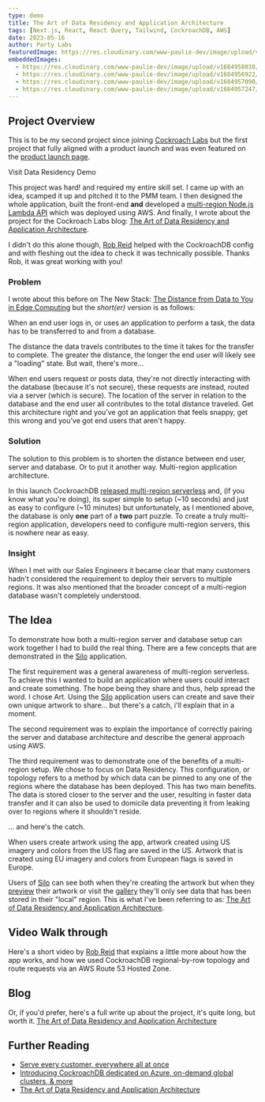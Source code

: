 ```yaml
---
type: demo
title: The Art of Data Residency and Application Architecture
tags: [Next.js, React, React Query, Tailwind, CockroachDB, AWS]
date: 2023-05-16
author: Party Labs
featuredImage: https://res.cloudinary.com/www-paulie-dev/image/upload/v1684949842/paulie.dev/2023/05/data-residency-open-graph-image-v2_pepxqz.jpg
embeddedImages:
  - https://res.cloudinary.com/www-paulie-dev/image/upload/v1684958038/paulie.dev/2023/05/silo-scamps_40_cr1lyw.jpg
  - https://res.cloudinary.com/www-paulie-dev/image/upload/v1684956922/paulie.dev/2023/05/silo-diagram-1_40_icpp1k.jpg
  - https://res.cloudinary.com/www-paulie-dev/image/upload/v1684957090/paulie.dev/2023/05/silo-diagram-3_40_o1e8tp.jpg
  - https://res.cloudinary.com/www-paulie-dev/image/upload/v1684957247/paulie.dev/2023/05/silo-us-app_40_v0nhc2.jpg
---
```


## Project Overview

This is to be my second project since joining [Cockroach Labs](https://www.cockroachlabs.com/product/) but the first
project that fully aligned with a product launch and was even featured on the
[product launch page](https://www.cockroachlabs.com/whatsnew/).

<MarkdownCtaLink href="https://www.cockroachlabs.com/demos/demo-data-residency/">
  Visit Data Residency Demo
</MarkdownCtaLink>

This project was hard! and required my entire skill set. I came up with an idea, scamped it up and pitched it to the PMM
team. I then designed the whole application, built the front-end **and** developed a
[multi-region Node.js Lambda API](https://thenewstack.io/tutorial-how-to-create-a-multi-region-node-js-lambda-api/)
which was deployed using AWS. And finally, I wrote about the project for the Cockroach Labs blog:
[The Art of Data Residency and Application Architecture](https://www.cockroachlabs.com/blog/multi-region-serverless-data-residency/).

I didn't do this alone though, [Rob Reid](https://twitter.com/robreid_io) helped with the CockroachDB config and with
fleshing out the idea to check it was technically possible. Thanks Rob, it was great working with you!

<GatsbyImage alt="Scamps" image={props.embedded.image1} />

### Problem

I wrote about this before on The New Stack:
[The Distance from Data to You in Edge Computing](https://thenewstack.io/the-distance-from-data-to-you-in-edge-computing/)
but the _short(er)_ version is as follows:

When an end user logs in, or uses an application to perform a task, the data has to be transferred to and from a
database.

The distance the data travels contributes to the time it takes for the transfer to complete. The greater the distance,
the longer the end user will likely see a "loading" state. But wait, there's more...

<GatsbyImage alt="Single region diagram" image={props.embedded.image2} />

When end users request or posts data, they're not directly interacting with the database (because it's not secure),
these requests are instead, routed via a server (which is secure). The location of the server in relation to the
database and the end user all contributes to the total distance traveled. Get this architecture right and you've got an
application that feels snappy, get this wrong and you've got end users that aren't happy.

### Solution

The solution to this problem is to shorten the distance between end user, server and database. Or to put it another way.
Multi-region application architecture.

<GatsbyImage alt="Multi-region diagram" image={props.embedded.image3} />

In this launch CockroachDB
[released multi-region serverless](https://www.cockroachlabs.com/blog/cockroachdb-23-1-release/) and, (if you know what
you're doing), its super simple to setup (~10 seconds) and just as easy to configure (~10 minutes) but unfortunately, as
I mentioned above, the database is only **one** part of a **two** part puzzle. To create a truly multi-region
application, developers need to configure multi-region servers, this is nowhere near as easy.

### Insight

When I met with our Sales Engineers it became clear that many customers hadn't considered the requirement to deploy
their servers to multiple regions. It was also mentioned that the broader concept of a multi-region database wasn't
completely understood.

## The Idea

To demonstrate how both a multi-region server and database setup can work together I had to build the real thing. There
are a few concepts that are demonstrated in the [Silo](https://www.cockroachlabs.com/demos/demo-data-residency/)
application.

The first requirement was a general awareness of multi-region serverless. To achieve this I wanted to build an
application where users could interact and create something. The hope being they share and thus, help spread the word. I
chose Art. Using the [Silo](https://www.cockroachlabs.com/demos/demo-data-residency/) application users can create and
save their own unique artwork to share... but there's a catch, i'll explain that in a moment.

<GatsbyImage alt="Multi-region diagram" image={props.embedded.image4} />

The second requirement was to explain the importance of correctly pairing the server and database architecture and
describe the general approach using AWS.

The third requirement was to demonstrate one of the benefits of a multi-region setup. We chose to focus on Data
Residency. This configuration, or topology refers to a method by which data can be pinned to any one of the regions
where the database has been deployed. This has two main benefits. The data is stored closer to the server and the user,
resulting in faster data transfer and it can also be used to domicile data preventing it from leaking over to regions
where it shouldn't reside.

... and here's the catch.

When users create artwork using the app, artwork created using US imagery and colors from the US flag are saved in the
US. Artwork that is created using EU imagery and colors from European flags is saved in Europe.

Users of [Silo](https://www.cockroachlabs.com/demos/demo-data-residency/) can see both when they're creating the artwork
but when they [preview](https://www.cockroachlabs.com/demos/demo-data-residency/preview/1465706/) their artwork or visit
the [gallery](https://www.cockroachlabs.com/demos/demo-data-residency/gallery/) they'll only see data that has been
stored in their "local" region. This is what I've been referring to as:
[The Art of Data Residency and Application Architecture](https://www.cockroachlabs.com/blog/multi-region-serverless-data-residency/).

## Video Walk through

Here's a short video by [Rob Reid](https://twitter.com/robreid_io) that explains a little more about how the app works,
and how we used CockroachDB regional-by-row topology and route requests via an AWS Route 53 Hosted Zone.

<YouTube youTubeId="a7PbyoOAAAk" />

<Tweet tweetLink="cockroachdb/status/1661032283694940161" />

## Blog

Or, if you'd prefer, here's a full write up about the project, it's quite long, but worth it.
[The Art of Data Residency and Application Architecture](https://www.cockroachlabs.com/blog/multi-region-serverless-data-residency/)

## Further Reading

- [Serve every customer, everywhere all at once](https://www.cockroachlabs.com/whatsnew/)
- [Introducing CockroachDB dedicated on Azure, on-demand global clusters, & more](https://www.cockroachlabs.com/blog/cockroachdb-23-1-release/)
- [The Art of Data Residency and Application Architecture](https://www.cockroachlabs.com/blog/multi-region-serverless-data-residency/)
